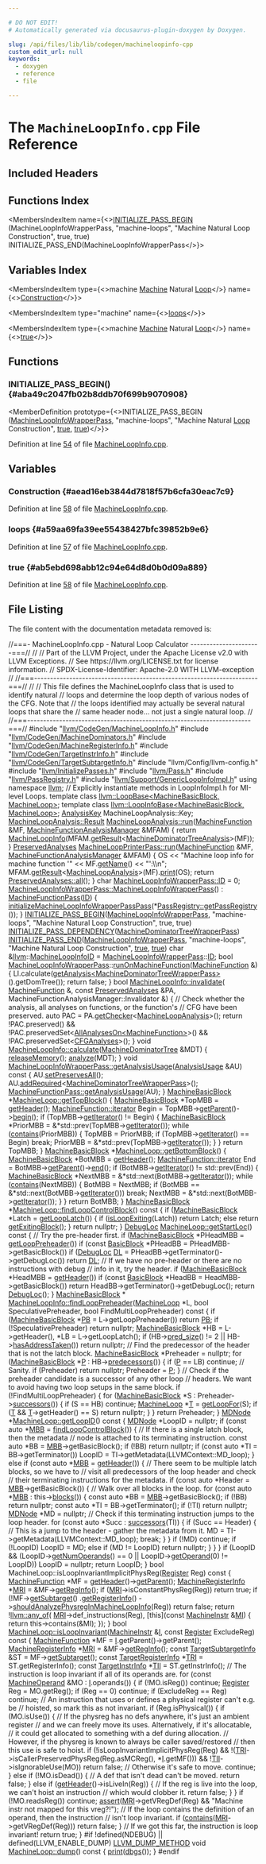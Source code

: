 ```yaml
---

# DO NOT EDIT!
# Automatically generated via docusaurus-plugin-doxygen by Doxygen.

slug: /api/files/lib/lib/codegen/machineloopinfo-cpp
custom_edit_url: null
keywords:
  - doxygen
  - reference
  - file

---
```





# The `MachineLoopInfo.cpp` File Reference

<DoxygenPage pluginConfig={pluginConfig}>



## Included Headers

<IncludesList>
<IncludesListItem
  filePath="llvm/CodeGen/MachineLoopInfo.h"
  permalink="/docs/api/files/include/include/llvm/include/llvm/codegen/machineloopinfo-h"
  isLocal="true" />
<IncludesListItem
  filePath="llvm/CodeGen/MachineDominators.h"
  permalink="/docs/api/files/include/include/llvm/include/llvm/codegen/machinedominators-h"
  isLocal="true" />
<IncludesListItem
  filePath="llvm/CodeGen/MachineRegisterInfo.h"
  permalink="/docs/api/files/include/include/llvm/include/llvm/codegen/machineregisterinfo-h"
  isLocal="true" />
<IncludesListItem
  filePath="llvm/CodeGen/TargetInstrInfo.h"
  permalink="/docs/api/files/include/include/llvm/include/llvm/codegen/targetinstrinfo-h"
  isLocal="true" />
<IncludesListItem
  filePath="llvm/CodeGen/TargetSubtargetInfo.h"
  permalink="/docs/api/files/include/include/llvm/include/llvm/codegen/targetsubtargetinfo-h"
  isLocal="true" />
<IncludesListItem
  filePath="llvm/Config/llvm-config.h"
  permalink=""
  isLocal="true" />
<IncludesListItem
  filePath="llvm/InitializePasses.h"
  permalink="/docs/api/files/include/include/llvm/initializepasses-h"
  isLocal="true" />
<IncludesListItem
  filePath="llvm/Pass.h"
  permalink="/docs/api/files/include/include/llvm/pass-h"
  isLocal="true" />
<IncludesListItem
  filePath="llvm/PassRegistry.h"
  permalink="/docs/api/files/include/include/llvm/passregistry-h"
  isLocal="true" />
<IncludesListItem
  filePath="llvm/Support/GenericLoopInfoImpl.h"
  permalink="/docs/api/files/include/include/llvm/include/llvm/support/genericloopinfoimpl-h"
  isLocal="true" />
</IncludesList>

## Functions Index

<MembersIndex>

<MembersIndexItem
  name={<><a href="#aba49c2047fb02b8ddb70f699b9070908">INITIALIZE&#95;PASS&#95;BEGIN</a> (MachineLoopInfoWrapperPass, &quot;machine-loops&quot;, &quot;Machine Natural Loop Construction&quot;, true, true) INITIALIZE&#95;PASS&#95;END(MachineLoopInfoWrapperPass</>}>
</MembersIndexItem>

</MembersIndex>

## Variables Index

<MembersIndex>

<MembersIndexItem
  type={<>machine <a href="/docs/api/files/lib/lib/passes/passbuilderbindings-cpp/#a2e16e55de32fe349f3e8242166918205">Machine</a> Natural <a href="/docs/api/classes/llvm/loop">Loop</a></>}
  name={<><a href="#aead16eb3844d7818f57b6cfa30eac7c9">Construction</a></>}>
</MembersIndexItem>

<MembersIndexItem
  type="machine"
  name={<><a href="#a59aa69fa39ee55438427bfc39852b9e6">loops</a></>}>
</MembersIndexItem>

<MembersIndexItem
  type={<>machine <a href="/docs/api/files/lib/lib/passes/passbuilderbindings-cpp/#a2e16e55de32fe349f3e8242166918205">Machine</a> Natural <a href="/docs/api/classes/llvm/loop">Loop</a></>}
  name={<><a href="#ab5ebd698abb12c94e64d8d0b0d09a889">true</a></>}>
</MembersIndexItem>

</MembersIndex>


<SectionDefinition>

## Functions

### INITIALIZE&#95;PASS&#95;BEGIN() {#aba49c2047fb02b8ddb70f699b9070908}

<MemberDefinition
  prototype={<>INITIALIZE&#95;PASS&#95;BEGIN (<a href="/docs/api/classes/llvm/machineloopinfowrapperpass">MachineLoopInfoWrapperPass</a>, &quot;machine-loops&quot;, &quot;Machine Natural <a href="/docs/api/classes/llvm/loop">Loop</a> Construction&quot;, <a href="/docs/api/files/lib/lib/analysis/basicaliasanalysis-cpp/#af6d5cafbdfc5313e65d990120021a3ec">true</a>, <a href="/docs/api/files/lib/lib/analysis/basicaliasanalysis-cpp/#af6d5cafbdfc5313e65d990120021a3ec">true</a>)</>}>

Definition at line <a href="#l00054">54</a> of file <a href="/docs/api/files/lib/lib/codegen/machineloopinfo-cpp">MachineLoopInfo.cpp</a>.
</MemberDefinition>

</SectionDefinition>

<SectionDefinition>

## Variables

### Construction {#aead16eb3844d7818f57b6cfa30eac7c9}

<MemberDefinition
  prototype="machine Machine Natural Loop Construction">

Definition at line <a href="#l00058">58</a> of file <a href="/docs/api/files/lib/lib/codegen/machineloopinfo-cpp">MachineLoopInfo.cpp</a>.
</MemberDefinition>

### loops {#a59aa69fa39ee55438427bfc39852b9e6}

<MemberDefinition
  prototype="machine loops">

Definition at line <a href="#l00057">57</a> of file <a href="/docs/api/files/lib/lib/codegen/machineloopinfo-cpp">MachineLoopInfo.cpp</a>.
</MemberDefinition>

### true {#ab5ebd698abb12c94e64d8d0b0d09a889}

<MemberDefinition
  prototype="machine Machine Natural Loop true">

Definition at line <a href="#l00058">58</a> of file <a href="/docs/api/files/lib/lib/codegen/machineloopinfo-cpp">MachineLoopInfo.cpp</a>.
</MemberDefinition>

</SectionDefinition>

## File Listing

The file content with the documentation metadata removed is:

<ProgramListing>

<Link id="l00001" /><CodeLine lineNumber="1"><Highlight kind="comment">//===- MachineLoopInfo.cpp - Natural Loop Calculator ----------------------===//</Highlight><Highlight kind="normal"></Highlight></CodeLine>
<Link id="l00002" /><CodeLine lineNumber="2"><Highlight kind="normal"></Highlight><Highlight kind="comment">//</Highlight><Highlight kind="normal"></Highlight></CodeLine>
<Link id="l00003" /><CodeLine lineNumber="3"><Highlight kind="normal"></Highlight><Highlight kind="comment">// Part of the LLVM Project, under the Apache License v2.0 with LLVM Exceptions.</Highlight><Highlight kind="normal"></Highlight></CodeLine>
<Link id="l00004" /><CodeLine lineNumber="4"><Highlight kind="normal"></Highlight><Highlight kind="comment">// See https://llvm.org/LICENSE.txt for license information.</Highlight><Highlight kind="normal"></Highlight></CodeLine>
<Link id="l00005" /><CodeLine lineNumber="5"><Highlight kind="normal"></Highlight><Highlight kind="comment">// SPDX-License-Identifier: Apache-2.0 WITH LLVM-exception</Highlight><Highlight kind="normal"></Highlight></CodeLine>
<Link id="l00006" /><CodeLine lineNumber="6"><Highlight kind="normal"></Highlight><Highlight kind="comment">//</Highlight><Highlight kind="normal"></Highlight></CodeLine>
<Link id="l00007" /><CodeLine lineNumber="7"><Highlight kind="normal"></Highlight><Highlight kind="comment">//===----------------------------------------------------------------------===//</Highlight><Highlight kind="normal"></Highlight></CodeLine>
<Link id="l00008" /><CodeLine lineNumber="8"><Highlight kind="normal"></Highlight><Highlight kind="comment">//</Highlight><Highlight kind="normal"></Highlight></CodeLine>
<Link id="l00009" /><CodeLine lineNumber="9"><Highlight kind="normal"></Highlight><Highlight kind="comment">// This file defines the MachineLoopInfo class that is used to identify natural</Highlight><Highlight kind="normal"></Highlight></CodeLine>
<Link id="l00010" /><CodeLine lineNumber="10"><Highlight kind="normal"></Highlight><Highlight kind="comment">// loops and determine the loop depth of various nodes of the CFG.  Note that</Highlight><Highlight kind="normal"></Highlight></CodeLine>
<Link id="l00011" /><CodeLine lineNumber="11"><Highlight kind="normal"></Highlight><Highlight kind="comment">// the loops identified may actually be several natural loops that share the</Highlight><Highlight kind="normal"></Highlight></CodeLine>
<Link id="l00012" /><CodeLine lineNumber="12"><Highlight kind="normal"></Highlight><Highlight kind="comment">// same header node... not just a single natural loop.</Highlight><Highlight kind="normal"></Highlight></CodeLine>
<Link id="l00013" /><CodeLine lineNumber="13"><Highlight kind="normal"></Highlight><Highlight kind="comment">//</Highlight><Highlight kind="normal"></Highlight></CodeLine>
<Link id="l00014" /><CodeLine lineNumber="14"><Highlight kind="normal"></Highlight><Highlight kind="comment">//===----------------------------------------------------------------------===//</Highlight><Highlight kind="normal"></Highlight></CodeLine>
<Link id="l00015" /><CodeLine lineNumber="15"><Highlight kind="normal"></Highlight></CodeLine>
<Link id="l00016" /><CodeLine lineNumber="16"><Highlight kind="normal"></Highlight><Highlight kind="preprocessor">#include &quot;<a href="/docs/api/files/include/include/llvm/include/llvm/codegen/machineloopinfo-h">llvm/CodeGen/MachineLoopInfo.h</a>&quot;</Highlight><Highlight kind="normal"></Highlight></CodeLine>
<Link id="l00017" /><CodeLine lineNumber="17"><Highlight kind="normal"></Highlight><Highlight kind="preprocessor">#include &quot;<a href="/docs/api/files/include/include/llvm/include/llvm/codegen/machinedominators-h">llvm/CodeGen/MachineDominators.h</a>&quot;</Highlight><Highlight kind="normal"></Highlight></CodeLine>
<Link id="l00018" /><CodeLine lineNumber="18"><Highlight kind="normal"></Highlight><Highlight kind="preprocessor">#include &quot;<a href="/docs/api/files/include/include/llvm/include/llvm/codegen/machineregisterinfo-h">llvm/CodeGen/MachineRegisterInfo.h</a>&quot;</Highlight><Highlight kind="normal"></Highlight></CodeLine>
<Link id="l00019" /><CodeLine lineNumber="19"><Highlight kind="normal"></Highlight><Highlight kind="preprocessor">#include &quot;<a href="/docs/api/files/include/include/llvm/include/llvm/codegen/targetinstrinfo-h">llvm/CodeGen/TargetInstrInfo.h</a>&quot;</Highlight><Highlight kind="normal"></Highlight></CodeLine>
<Link id="l00020" /><CodeLine lineNumber="20"><Highlight kind="normal"></Highlight><Highlight kind="preprocessor">#include &quot;<a href="/docs/api/files/include/include/llvm/include/llvm/codegen/targetsubtargetinfo-h">llvm/CodeGen/TargetSubtargetInfo.h</a>&quot;</Highlight><Highlight kind="normal"></Highlight></CodeLine>
<Link id="l00021" /><CodeLine lineNumber="21"><Highlight kind="normal"></Highlight><Highlight kind="preprocessor">#include &quot;llvm/Config/llvm-config.h&quot;</Highlight><Highlight kind="normal"></Highlight></CodeLine>
<Link id="l00022" /><CodeLine lineNumber="22"><Highlight kind="normal"></Highlight><Highlight kind="preprocessor">#include &quot;<a href="/docs/api/files/include/include/llvm/initializepasses-h">llvm/InitializePasses.h</a>&quot;</Highlight><Highlight kind="normal"></Highlight></CodeLine>
<Link id="l00023" /><CodeLine lineNumber="23"><Highlight kind="normal"></Highlight><Highlight kind="preprocessor">#include &quot;<a href="/docs/api/files/include/include/llvm/pass-h">llvm/Pass.h</a>&quot;</Highlight><Highlight kind="normal"></Highlight></CodeLine>
<Link id="l00024" /><CodeLine lineNumber="24"><Highlight kind="normal"></Highlight><Highlight kind="preprocessor">#include &quot;<a href="/docs/api/files/include/include/llvm/passregistry-h">llvm/PassRegistry.h</a>&quot;</Highlight><Highlight kind="normal"></Highlight></CodeLine>
<Link id="l00025" /><CodeLine lineNumber="25"><Highlight kind="normal"></Highlight><Highlight kind="preprocessor">#include &quot;<a href="/docs/api/files/include/include/llvm/include/llvm/support/genericloopinfoimpl-h">llvm/Support/GenericLoopInfoImpl.h</a>&quot;</Highlight><Highlight kind="normal"></Highlight></CodeLine>
<Link id="l00026" /><CodeLine lineNumber="26"><Highlight kind="normal"></Highlight></CodeLine>
<Link id="l00027" /><CodeLine lineNumber="27"><Highlight kind="normal"></Highlight><Highlight kind="keyword">using namespace </Highlight><Highlight kind="normal"><a href="/docs/api/namespaces/llvm">llvm</a>;</Highlight></CodeLine>
<Link id="l00028" /><CodeLine lineNumber="28"><Highlight kind="normal"></Highlight></CodeLine>
<Link id="l00029" /><CodeLine lineNumber="29"><Highlight kind="normal"></Highlight><Highlight kind="comment">// Explicitly instantiate methods in LoopInfoImpl.h for MI-level Loops.</Highlight><Highlight kind="normal"></Highlight></CodeLine>
<Link id="l00030" /><CodeLine lineNumber="30"><Highlight kind="normal"></Highlight><Highlight kind="keyword">template</Highlight><Highlight kind="normal"> </Highlight><Highlight kind="keyword">class </Highlight><Highlight kind="normal"><a href="/docs/api/classes/llvm/loopbase">llvm::LoopBase&lt;MachineBasicBlock, MachineLoop&gt;</a>;</Highlight></CodeLine>
<Link id="l00031" /><CodeLine lineNumber="31"><Highlight kind="normal"></Highlight><Highlight kind="keyword">template</Highlight><Highlight kind="normal"> </Highlight><Highlight kind="keyword">class </Highlight><Highlight kind="normal"><a href="/docs/api/classes/llvm/loopinfobase">llvm::LoopInfoBase&lt;MachineBasicBlock, MachineLoop&gt;</a>;</Highlight></CodeLine>
<Link id="l00032" /><CodeLine lineNumber="32"><Highlight kind="normal"></Highlight></CodeLine>
<Link id="l00033" /><CodeLine lineNumber="33"><Highlight kind="normal"><a href="/docs/api/structs/llvm/analysiskey">AnalysisKey</a> MachineLoopAnalysis::Key;</Highlight></CodeLine>
<Link id="l00034" /><CodeLine lineNumber="34"><Highlight kind="normal"></Highlight></CodeLine>
<Link id="l00035" /><CodeLine lineNumber="35"><Highlight kind="normal"><a href="/docs/api/classes/llvm/machineloopanalysis/#a4fbc2eb98521d77e79bdae30351d5a88">MachineLoopAnalysis::Result</a></Highlight></CodeLine>
<Link id="l00036" /><CodeLine lineNumber="36" lineLink="/docs/api/classes/llvm/machineloopanalysis/#a81d45818327732898308fbe130126f3e"><Highlight kind="normal"><a href="/docs/api/classes/llvm/machineloopanalysis/#a81d45818327732898308fbe130126f3e">MachineLoopAnalysis::run</a>(<a href="/docs/api/classes/llvm/machinefunction">MachineFunction</a> &amp;MF,</Highlight></CodeLine>
<Link id="l00037" /><CodeLine lineNumber="37"><Highlight kind="normal">                         <a href="/docs/api/namespaces/llvm/#a064825a8817522ca733ac413a7122d36">MachineFunctionAnalysisManager</a> &amp;MFAM) &#123;</Highlight></CodeLine>
<Link id="l00038" /><CodeLine lineNumber="38"><Highlight kind="normal">  </Highlight><Highlight kind="keywordflow">return</Highlight><Highlight kind="normal"> <a href="/docs/api/classes/llvm/machineloopinfo">MachineLoopInfo</a>(MFAM.<a href="/docs/api/classes/llvm/analysismanager/#aaab1fad63e4f3b8679469720a873fedd">getResult</a>&lt;<a href="/docs/api/classes/llvm/machinedominatortreeanalysis">MachineDominatorTreeAnalysis</a>&gt;(MF));</Highlight></CodeLine>
<Link id="l00039" /><CodeLine lineNumber="39"><Highlight kind="normal">&#125;</Highlight></CodeLine>
<Link id="l00040" /><CodeLine lineNumber="40"><Highlight kind="normal"></Highlight></CodeLine>
<Link id="l00041" /><CodeLine lineNumber="41"><Highlight kind="normal"><a href="/docs/api/classes/llvm/preservedanalyses">PreservedAnalyses</a></Highlight></CodeLine>
<Link id="l00042" /><CodeLine lineNumber="42" lineLink="/docs/api/classes/llvm/machineloopprinterpass/#ab87752c40887e452b51a8300347641de"><Highlight kind="normal"><a href="/docs/api/classes/llvm/machineloopprinterpass/#ab87752c40887e452b51a8300347641de">MachineLoopPrinterPass::run</a>(<a href="/docs/api/classes/llvm/machinefunction">MachineFunction</a> &amp;MF,</Highlight></CodeLine>
<Link id="l00043" /><CodeLine lineNumber="43"><Highlight kind="normal">                            <a href="/docs/api/namespaces/llvm/#a064825a8817522ca733ac413a7122d36">MachineFunctionAnalysisManager</a> &amp;MFAM) &#123;</Highlight></CodeLine>
<Link id="l00044" /><CodeLine lineNumber="44"><Highlight kind="normal">  OS &lt;&lt; </Highlight><Highlight kind="stringliteral">&quot;Machine loop info for machine function &#39;&quot;</Highlight><Highlight kind="normal"> &lt;&lt; MF.<a href="/docs/api/classes/llvm/machinefunction/#a3d142c9e7c066059e15232c56dec9e2e">getName</a>() &lt;&lt; </Highlight><Highlight kind="stringliteral">&quot;&#39;:\\n&quot;</Highlight><Highlight kind="normal">;</Highlight></CodeLine>
<Link id="l00045" /><CodeLine lineNumber="45"><Highlight kind="normal">  MFAM.<a href="/docs/api/classes/llvm/analysismanager/#aaab1fad63e4f3b8679469720a873fedd">getResult</a>&lt;<a href="/docs/api/classes/llvm/machineloopanalysis">MachineLoopAnalysis</a>&gt;(MF).<a href="/docs/api/namespaces/llvm/#a50bf746ca1858c0e272e3a802fc27942">print</a>(OS);</Highlight></CodeLine>
<Link id="l00046" /><CodeLine lineNumber="46"><Highlight kind="normal">  </Highlight><Highlight kind="keywordflow">return</Highlight><Highlight kind="normal"> <a href="/docs/api/classes/llvm/preservedanalyses/#a1258a1ff55557c27684010ebd7283712">PreservedAnalyses::all</a>();</Highlight></CodeLine>
<Link id="l00047" /><CodeLine lineNumber="47"><Highlight kind="normal">&#125;</Highlight></CodeLine>
<Link id="l00048" /><CodeLine lineNumber="48"><Highlight kind="normal"></Highlight></CodeLine>
<Link id="l00049" /><CodeLine lineNumber="49"><Highlight kind="normal"></Highlight><Highlight kind="keywordtype">char</Highlight><Highlight kind="normal"> <a href="/docs/api/classes/llvm/machineloopinfowrapperpass/#a3753b8f180536a9793012d1627e4580f">MachineLoopInfoWrapperPass::ID</a> = 0;</Highlight></CodeLine>
<Link id="l00050" /><CodeLine lineNumber="50" lineLink="/docs/api/classes/llvm/machineloopinfowrapperpass/#ab03bdd06982c78c9d060dcf3611bcabe"><Highlight kind="normal"><a href="/docs/api/classes/llvm/machineloopinfowrapperpass/#ab03bdd06982c78c9d060dcf3611bcabe">MachineLoopInfoWrapperPass::MachineLoopInfoWrapperPass</a>()</Highlight></CodeLine>
<Link id="l00051" /><CodeLine lineNumber="51"><Highlight kind="normal">    : <a href="/docs/api/classes/llvm/machinefunctionpass/#a29c81d2386f4a727c6d33413807530c8">MachineFunctionPass</a>(<a href="/docs/api/classes/llvm/machineloopinfowrapperpass/#a3753b8f180536a9793012d1627e4580f">ID</a>) &#123;</Highlight></CodeLine>
<Link id="l00052" /><CodeLine lineNumber="52"><Highlight kind="normal">  <a href="/docs/api/namespaces/llvm/#a4aa45cef77707a48b39ae820a2e2c04a">initializeMachineLoopInfoWrapperPassPass</a>(&#42;<a href="/docs/api/classes/llvm/passregistry/#a05a729900b76c89e808c6c3094921b2f">PassRegistry::getPassRegistry</a>());</Highlight></CodeLine>
<Link id="l00053" /><CodeLine lineNumber="53"><Highlight kind="normal">&#125;</Highlight></CodeLine>
<Link id="l00054" /><CodeLine lineNumber="54" lineLink="#aba49c2047fb02b8ddb70f699b9070908"><Highlight kind="normal"><a href="/docs/api/files/include/include/llvm/passsupport-h/#aaa970fc931c1c63037a8182e028d04b1">INITIALIZE&#95;PASS&#95;BEGIN</a>(<a href="/docs/api/classes/llvm/machineloopinfowrapperpass">MachineLoopInfoWrapperPass</a>, </Highlight><Highlight kind="stringliteral">&quot;machine-loops&quot;</Highlight><Highlight kind="normal">,</Highlight></CodeLine>
<Link id="l00055" /><CodeLine lineNumber="55"><Highlight kind="normal">                      </Highlight><Highlight kind="stringliteral">&quot;Machine Natural Loop Construction&quot;</Highlight><Highlight kind="normal">, </Highlight><Highlight kind="keyword">true</Highlight><Highlight kind="normal">, </Highlight><Highlight kind="keyword">true</Highlight><Highlight kind="normal">)</Highlight></CodeLine>
<Link id="l00056" /><CodeLine lineNumber="56"><Highlight kind="normal"><a href="/docs/api/files/include/include/llvm/passsupport-h/#a14724f1ccf528e73bb29bc9230737967">INITIALIZE&#95;PASS&#95;DEPENDENCY</a>(<a href="/docs/api/classes/llvm/machinedominatortreewrapperpass">MachineDominatorTreeWrapperPass</a>)</Highlight></CodeLine>
<Link id="l00057" /><CodeLine lineNumber="57" lineLink="#a59aa69fa39ee55438427bfc39852b9e6"><Highlight kind="normal"><a href="/docs/api/files/include/include/llvm/passsupport-h/#a74ce8276b89067e806f67c45a6d92575">INITIALIZE&#95;PASS&#95;END</a>(<a href="/docs/api/classes/llvm/machineloopinfowrapperpass">MachineLoopInfoWrapperPass</a>, </Highlight><Highlight kind="stringliteral">&quot;machine-loops&quot;</Highlight><Highlight kind="normal">,</Highlight></CodeLine>
<Link id="l00058" /><CodeLine lineNumber="58" lineLink="#aead16eb3844d7818f57b6cfa30eac7c9"><Highlight kind="normal">                    </Highlight><Highlight kind="stringliteral">&quot;Machine Natural Loop Construction&quot;</Highlight><Highlight kind="normal">, <a href="/docs/api/files/lib/lib/analysis/basicaliasanalysis-cpp/#af6d5cafbdfc5313e65d990120021a3ec">true</a>, <a href="/docs/api/files/lib/lib/analysis/basicaliasanalysis-cpp/#af6d5cafbdfc5313e65d990120021a3ec">true</a>)</Highlight></CodeLine>
<Link id="l00059" /><CodeLine lineNumber="59"><Highlight kind="normal"></Highlight></CodeLine>
<Link id="l00060" /><CodeLine lineNumber="60" lineLink="/docs/api/namespaces/llvm/#a60b90e9a630631cf67aaef4679ffbf62"><Highlight kind="normal"></Highlight><Highlight kind="keywordtype">char</Highlight><Highlight kind="normal"> &amp;<a href="/docs/api/namespaces/llvm">llvm</a>::<a href="/docs/api/namespaces/llvm/#a60b90e9a630631cf67aaef4679ffbf62">MachineLoopInfoID</a> = <a href="/docs/api/classes/llvm/machineloopinfowrapperpass">MachineLoopInfoWrapperPass</a>::<a href="/docs/api/namespaces/llvm/callingconv/#abdf8cf606905c10634e831390981b0ed">ID</a>;</Highlight></CodeLine>
<Link id="l00061" /><CodeLine lineNumber="61"><Highlight kind="normal"></Highlight></CodeLine>
<Link id="l00062" /><CodeLine lineNumber="62" lineLink="/docs/api/classes/llvm/machineloopinfowrapperpass/#a5f667eeaa88a04357ccac3476ab576a4"><Highlight kind="normal"></Highlight><Highlight kind="keywordtype">bool</Highlight><Highlight kind="normal"> <a href="/docs/api/classes/llvm/machineloopinfowrapperpass/#ab03bdd06982c78c9d060dcf3611bcabe">MachineLoopInfoWrapperPass</a>::<a href="/docs/api/classes/llvm/machineloopinfowrapperpass/#a5f667eeaa88a04357ccac3476ab576a4">runOnMachineFunction</a>(<a href="/docs/api/classes/llvm/machinefunction">MachineFunction</a> &amp;) &#123;</Highlight></CodeLine>
<Link id="l00063" /><CodeLine lineNumber="63"><Highlight kind="normal">  LI.calculate(<a href="/docs/api/classes/llvm/pass/#a4863e5e463fb79955269fbf7fbf52b80">getAnalysis&lt;MachineDominatorTreeWrapperPass&gt;</a>().getDomTree());</Highlight></CodeLine>
<Link id="l00064" /><CodeLine lineNumber="64"><Highlight kind="normal">  </Highlight><Highlight kind="keywordflow">return</Highlight><Highlight kind="normal"> </Highlight><Highlight kind="keyword">false</Highlight><Highlight kind="normal">;</Highlight></CodeLine>
<Link id="l00065" /><CodeLine lineNumber="65"><Highlight kind="normal">&#125;</Highlight></CodeLine>
<Link id="l00066" /><CodeLine lineNumber="66"><Highlight kind="normal"></Highlight></CodeLine>
<Link id="l00067" /><CodeLine lineNumber="67" lineLink="/docs/api/classes/llvm/machineloopinfo/#a418c848d6a9b1e0752090032b7ac8278"><Highlight kind="normal"></Highlight><Highlight kind="keywordtype">bool</Highlight><Highlight kind="normal"> <a href="/docs/api/classes/llvm/machineloopinfo/#a418c848d6a9b1e0752090032b7ac8278">MachineLoopInfo::invalidate</a>(</Highlight></CodeLine>
<Link id="l00068" /><CodeLine lineNumber="68"><Highlight kind="normal">    <a href="/docs/api/classes/llvm/machinefunction">MachineFunction</a> &amp;, </Highlight><Highlight kind="keyword">const</Highlight><Highlight kind="normal"> <a href="/docs/api/classes/llvm/preservedanalyses">PreservedAnalyses</a> &amp;PA,</Highlight></CodeLine>
<Link id="l00069" /><CodeLine lineNumber="69"><Highlight kind="normal">    MachineFunctionAnalysisManager::Invalidator &amp;) &#123;</Highlight></CodeLine>
<Link id="l00070" /><CodeLine lineNumber="70"><Highlight kind="normal">  </Highlight><Highlight kind="comment">// Check whether the analysis, all analyses on functions, or the function&#39;s</Highlight><Highlight kind="normal"></Highlight></CodeLine>
<Link id="l00071" /><CodeLine lineNumber="71"><Highlight kind="normal">  </Highlight><Highlight kind="comment">// CFG have been preserved.</Highlight><Highlight kind="normal"></Highlight></CodeLine>
<Link id="l00072" /><CodeLine lineNumber="72"><Highlight kind="normal">  </Highlight><Highlight kind="keyword">auto</Highlight><Highlight kind="normal"> PAC = PA.<a href="/docs/api/classes/llvm/preservedanalyses/#aa7a1b769f9c57010cc41d9c3bb9d39c6">getChecker</a>&lt;<a href="/docs/api/classes/llvm/machineloopanalysis">MachineLoopAnalysis</a>&gt;();</Highlight></CodeLine>
<Link id="l00073" /><CodeLine lineNumber="73"><Highlight kind="normal">  </Highlight><Highlight kind="keywordflow">return</Highlight><Highlight kind="normal"> !PAC.preserved() &amp;&amp;</Highlight></CodeLine>
<Link id="l00074" /><CodeLine lineNumber="74"><Highlight kind="normal">         !PAC.preservedSet&lt;<a href="/docs/api/classes/llvm/allanalyseson">AllAnalysesOn&lt;MachineFunction&gt;</a>&gt;() &amp;&amp;</Highlight></CodeLine>
<Link id="l00075" /><CodeLine lineNumber="75"><Highlight kind="normal">         !PAC.preservedSet&lt;<a href="/docs/api/classes/llvm/cfganalyses">CFGAnalyses</a>&gt;();</Highlight></CodeLine>
<Link id="l00076" /><CodeLine lineNumber="76"><Highlight kind="normal">&#125;</Highlight></CodeLine>
<Link id="l00077" /><CodeLine lineNumber="77"><Highlight kind="normal"></Highlight></CodeLine>
<Link id="l00078" /><CodeLine lineNumber="78" lineLink="/docs/api/classes/llvm/machineloopinfo/#a2798d990e853b99132f274e92e43c125"><Highlight kind="normal"></Highlight><Highlight kind="keywordtype">void</Highlight><Highlight kind="normal"> <a href="/docs/api/classes/llvm/machineloopinfo/#a2798d990e853b99132f274e92e43c125">MachineLoopInfo::calculate</a>(<a href="/docs/api/classes/llvm/machinedominatortree">MachineDominatorTree</a> &amp;MDT) &#123;</Highlight></CodeLine>
<Link id="l00079" /><CodeLine lineNumber="79"><Highlight kind="normal">  <a href="/docs/api/classes/llvm/loopinfobase/#aea153ce91e791ba0ca4cc59d72c5145c">releaseMemory</a>();</Highlight></CodeLine>
<Link id="l00080" /><CodeLine lineNumber="80"><Highlight kind="normal">  <a href="/docs/api/classes/llvm/loopinfobase/#a280d02be3ec3eb6527c1ea944d902775">analyze</a>(MDT);</Highlight></CodeLine>
<Link id="l00081" /><CodeLine lineNumber="81"><Highlight kind="normal">&#125;</Highlight></CodeLine>
<Link id="l00082" /><CodeLine lineNumber="82"><Highlight kind="normal"></Highlight></CodeLine>
<Link id="l00083" /><CodeLine lineNumber="83" lineLink="/docs/api/classes/llvm/machineloopinfowrapperpass/#afaa4271266208faad34d94dbd46a0960"><Highlight kind="normal"></Highlight><Highlight kind="keywordtype">void</Highlight><Highlight kind="normal"> <a href="/docs/api/classes/llvm/machineloopinfowrapperpass/#afaa4271266208faad34d94dbd46a0960">MachineLoopInfoWrapperPass::getAnalysisUsage</a>(<a href="/docs/api/classes/llvm/analysisusage">AnalysisUsage</a> &amp;AU)</Highlight><Highlight kind="keyword"> const </Highlight><Highlight kind="normal">&#123;</Highlight></CodeLine>
<Link id="l00084" /><CodeLine lineNumber="84"><Highlight kind="normal">  AU.<a href="/docs/api/classes/llvm/analysisusage/#af22b06a6a4f9df80454071685a0d6a02">setPreservesAll</a>();</Highlight></CodeLine>
<Link id="l00085" /><CodeLine lineNumber="85"><Highlight kind="normal">  AU.<a href="/docs/api/classes/llvm/analysisusage/#ae0adcccca08fb686c9ce00f9397b660c">addRequired</a>&lt;<a href="/docs/api/classes/llvm/machinedominatortreewrapperpass">MachineDominatorTreeWrapperPass</a>&gt;();</Highlight></CodeLine>
<Link id="l00086" /><CodeLine lineNumber="86"><Highlight kind="normal">  <a href="/docs/api/classes/llvm/machinefunctionpass/#a864fd57b4304ef933b3281d0ef85a88e">MachineFunctionPass::getAnalysisUsage</a>(AU);</Highlight></CodeLine>
<Link id="l00087" /><CodeLine lineNumber="87"><Highlight kind="normal">&#125;</Highlight></CodeLine>
<Link id="l00088" /><CodeLine lineNumber="88"><Highlight kind="normal"></Highlight></CodeLine>
<Link id="l00089" /><CodeLine lineNumber="89" lineLink="/docs/api/classes/llvm/machineloop/#adfb3765b2827835823c1c55d12b33957"><Highlight kind="normal"><a href="/docs/api/classes/llvm/machinebasicblock">MachineBasicBlock</a> &#42;<a href="/docs/api/classes/llvm/machineloop/#adfb3765b2827835823c1c55d12b33957">MachineLoop::getTopBlock</a>() &#123;</Highlight></CodeLine>
<Link id="l00090" /><CodeLine lineNumber="90"><Highlight kind="normal">  <a href="/docs/api/classes/llvm/machinebasicblock">MachineBasicBlock</a> &#42;TopMBB = <a href="/docs/api/classes/llvm/loopbase/#a4a75755081e9a3803d2f4ccf6f0cb1f8">getHeader</a>();</Highlight></CodeLine>
<Link id="l00091" /><CodeLine lineNumber="91"><Highlight kind="normal">  <a href="/docs/api/classes/llvm/machinefunction/#aaba82c71ffdca966cad10eae0992fff9">MachineFunction::iterator</a> Begin = TopMBB-&gt;<a href="/docs/api/classes/llvm/machinebasicblock/#acf6442108e21e7e5379feb8962de65b7">getParent</a>()-&gt;<a href="/docs/api/classes/llvm/machinefunction/#ab0789854909cf47f640a85fa2bac29c7">begin</a>();</Highlight></CodeLine>
<Link id="l00092" /><CodeLine lineNumber="92"><Highlight kind="normal">  </Highlight><Highlight kind="keywordflow">if</Highlight><Highlight kind="normal"> (TopMBB-&gt;<a href="/docs/api/classes/llvm/ilist-node-impl/#af719fc783be6589465137d997701a432">getIterator</a>() != Begin) &#123;</Highlight></CodeLine>
<Link id="l00093" /><CodeLine lineNumber="93"><Highlight kind="normal">    <a href="/docs/api/classes/llvm/machinebasicblock">MachineBasicBlock</a> &#42;PriorMBB = &amp;&#42;std::prev(TopMBB-&gt;<a href="/docs/api/classes/llvm/ilist-node-impl/#af719fc783be6589465137d997701a432">getIterator</a>());</Highlight></CodeLine>
<Link id="l00094" /><CodeLine lineNumber="94"><Highlight kind="normal">    </Highlight><Highlight kind="keywordflow">while</Highlight><Highlight kind="normal"> (<a href="/docs/api/classes/llvm/loopbase/#a04337b572d34ea413c35dbac5d75530b">contains</a>(PriorMBB)) &#123;</Highlight></CodeLine>
<Link id="l00095" /><CodeLine lineNumber="95"><Highlight kind="normal">      TopMBB = PriorMBB;</Highlight></CodeLine>
<Link id="l00096" /><CodeLine lineNumber="96"><Highlight kind="normal">      </Highlight><Highlight kind="keywordflow">if</Highlight><Highlight kind="normal"> (TopMBB-&gt;<a href="/docs/api/classes/llvm/ilist-node-impl/#af719fc783be6589465137d997701a432">getIterator</a>() == Begin)</Highlight></CodeLine>
<Link id="l00097" /><CodeLine lineNumber="97"><Highlight kind="normal">        </Highlight><Highlight kind="keywordflow">break</Highlight><Highlight kind="normal">;</Highlight></CodeLine>
<Link id="l00098" /><CodeLine lineNumber="98"><Highlight kind="normal">      PriorMBB = &amp;&#42;std::prev(TopMBB-&gt;<a href="/docs/api/classes/llvm/ilist-node-impl/#af719fc783be6589465137d997701a432">getIterator</a>());</Highlight></CodeLine>
<Link id="l00099" /><CodeLine lineNumber="99"><Highlight kind="normal">    &#125;</Highlight></CodeLine>
<Link id="l00100" /><CodeLine lineNumber="100"><Highlight kind="normal">  &#125;</Highlight></CodeLine>
<Link id="l00101" /><CodeLine lineNumber="101"><Highlight kind="normal">  </Highlight><Highlight kind="keywordflow">return</Highlight><Highlight kind="normal"> TopMBB;</Highlight></CodeLine>
<Link id="l00102" /><CodeLine lineNumber="102"><Highlight kind="normal">&#125;</Highlight></CodeLine>
<Link id="l00103" /><CodeLine lineNumber="103"><Highlight kind="normal"></Highlight></CodeLine>
<Link id="l00104" /><CodeLine lineNumber="104" lineLink="/docs/api/classes/llvm/machineloop/#aa5d6d2568abd0f3161ac255b4c6e1f4c"><Highlight kind="normal"><a href="/docs/api/classes/llvm/machinebasicblock">MachineBasicBlock</a> &#42;<a href="/docs/api/classes/llvm/machineloop/#aa5d6d2568abd0f3161ac255b4c6e1f4c">MachineLoop::getBottomBlock</a>() &#123;</Highlight></CodeLine>
<Link id="l00105" /><CodeLine lineNumber="105"><Highlight kind="normal">  <a href="/docs/api/classes/llvm/machinebasicblock">MachineBasicBlock</a> &#42;BotMBB = <a href="/docs/api/classes/llvm/loopbase/#a4a75755081e9a3803d2f4ccf6f0cb1f8">getHeader</a>();</Highlight></CodeLine>
<Link id="l00106" /><CodeLine lineNumber="106"><Highlight kind="normal">  <a href="/docs/api/classes/llvm/machinefunction/#aaba82c71ffdca966cad10eae0992fff9">MachineFunction::iterator</a> End = BotMBB-&gt;<a href="/docs/api/classes/llvm/machinebasicblock/#acf6442108e21e7e5379feb8962de65b7">getParent</a>()-&gt;<a href="/docs/api/classes/llvm/machinefunction/#a9d017af749f76484cb9aec9ff6e4330c">end</a>();</Highlight></CodeLine>
<Link id="l00107" /><CodeLine lineNumber="107"><Highlight kind="normal">  </Highlight><Highlight kind="keywordflow">if</Highlight><Highlight kind="normal"> (BotMBB-&gt;<a href="/docs/api/classes/llvm/ilist-node-impl/#af719fc783be6589465137d997701a432">getIterator</a>() != std::prev(End)) &#123;</Highlight></CodeLine>
<Link id="l00108" /><CodeLine lineNumber="108"><Highlight kind="normal">    <a href="/docs/api/classes/llvm/machinebasicblock">MachineBasicBlock</a> &#42;NextMBB = &amp;&#42;std::next(BotMBB-&gt;<a href="/docs/api/classes/llvm/ilist-node-impl/#af719fc783be6589465137d997701a432">getIterator</a>());</Highlight></CodeLine>
<Link id="l00109" /><CodeLine lineNumber="109"><Highlight kind="normal">    </Highlight><Highlight kind="keywordflow">while</Highlight><Highlight kind="normal"> (<a href="/docs/api/classes/llvm/loopbase/#a04337b572d34ea413c35dbac5d75530b">contains</a>(NextMBB)) &#123;</Highlight></CodeLine>
<Link id="l00110" /><CodeLine lineNumber="110"><Highlight kind="normal">      BotMBB = NextMBB;</Highlight></CodeLine>
<Link id="l00111" /><CodeLine lineNumber="111"><Highlight kind="normal">      </Highlight><Highlight kind="keywordflow">if</Highlight><Highlight kind="normal"> (BotMBB == &amp;&#42;std::next(BotMBB-&gt;<a href="/docs/api/classes/llvm/ilist-node-impl/#af719fc783be6589465137d997701a432">getIterator</a>()))</Highlight></CodeLine>
<Link id="l00112" /><CodeLine lineNumber="112"><Highlight kind="normal">        </Highlight><Highlight kind="keywordflow">break</Highlight><Highlight kind="normal">;</Highlight></CodeLine>
<Link id="l00113" /><CodeLine lineNumber="113"><Highlight kind="normal">      NextMBB = &amp;&#42;std::next(BotMBB-&gt;<a href="/docs/api/classes/llvm/ilist-node-impl/#af719fc783be6589465137d997701a432">getIterator</a>());</Highlight></CodeLine>
<Link id="l00114" /><CodeLine lineNumber="114"><Highlight kind="normal">    &#125;</Highlight></CodeLine>
<Link id="l00115" /><CodeLine lineNumber="115"><Highlight kind="normal">  &#125;</Highlight></CodeLine>
<Link id="l00116" /><CodeLine lineNumber="116"><Highlight kind="normal">  </Highlight><Highlight kind="keywordflow">return</Highlight><Highlight kind="normal"> BotMBB;</Highlight></CodeLine>
<Link id="l00117" /><CodeLine lineNumber="117"><Highlight kind="normal">&#125;</Highlight></CodeLine>
<Link id="l00118" /><CodeLine lineNumber="118"><Highlight kind="normal"></Highlight></CodeLine>
<Link id="l00119" /><CodeLine lineNumber="119" lineLink="/docs/api/classes/llvm/machineloop/#a21c5ce341ebbe98e0a15ea6914661f0b"><Highlight kind="normal"><a href="/docs/api/classes/llvm/machinebasicblock">MachineBasicBlock</a> &#42;<a href="/docs/api/classes/llvm/machineloop/#a21c5ce341ebbe98e0a15ea6914661f0b">MachineLoop::findLoopControlBlock</a>()</Highlight><Highlight kind="keyword"> const </Highlight><Highlight kind="normal">&#123;</Highlight></CodeLine>
<Link id="l00120" /><CodeLine lineNumber="120"><Highlight kind="normal">  </Highlight><Highlight kind="keywordflow">if</Highlight><Highlight kind="normal"> (<a href="/docs/api/classes/llvm/machinebasicblock">MachineBasicBlock</a> &#42;Latch = <a href="/docs/api/classes/llvm/loopbase/#a1230fd674d2609b96527fe65eaf40b1b">getLoopLatch</a>()) &#123;</Highlight></CodeLine>
<Link id="l00121" /><CodeLine lineNumber="121"><Highlight kind="normal">    </Highlight><Highlight kind="keywordflow">if</Highlight><Highlight kind="normal"> (<a href="/docs/api/classes/llvm/loopbase/#af691775d5a45e28afbdb3e97cab22eee">isLoopExiting</a>(Latch))</Highlight></CodeLine>
<Link id="l00122" /><CodeLine lineNumber="122"><Highlight kind="normal">      </Highlight><Highlight kind="keywordflow">return</Highlight><Highlight kind="normal"> Latch;</Highlight></CodeLine>
<Link id="l00123" /><CodeLine lineNumber="123"><Highlight kind="normal">    </Highlight><Highlight kind="keywordflow">else</Highlight><Highlight kind="normal"></Highlight></CodeLine>
<Link id="l00124" /><CodeLine lineNumber="124"><Highlight kind="normal">      </Highlight><Highlight kind="keywordflow">return</Highlight><Highlight kind="normal"> <a href="/docs/api/classes/llvm/loopbase/#adf6f53d7652b471c995b7d10f3dd2729">getExitingBlock</a>();</Highlight></CodeLine>
<Link id="l00125" /><CodeLine lineNumber="125"><Highlight kind="normal">  &#125;</Highlight></CodeLine>
<Link id="l00126" /><CodeLine lineNumber="126"><Highlight kind="normal">  </Highlight><Highlight kind="keywordflow">return</Highlight><Highlight kind="normal"> </Highlight><Highlight kind="keyword">nullptr</Highlight><Highlight kind="normal">;</Highlight></CodeLine>
<Link id="l00127" /><CodeLine lineNumber="127"><Highlight kind="normal">&#125;</Highlight></CodeLine>
<Link id="l00128" /><CodeLine lineNumber="128"><Highlight kind="normal"></Highlight></CodeLine>
<Link id="l00129" /><CodeLine lineNumber="129" lineLink="/docs/api/classes/llvm/machineloop/#a8272f9a740bb9f21c0a1025873ae697a"><Highlight kind="normal"><a href="/docs/api/classes/llvm/debugloc">DebugLoc</a> <a href="/docs/api/classes/llvm/machineloop/#a8272f9a740bb9f21c0a1025873ae697a">MachineLoop::getStartLoc</a>()</Highlight><Highlight kind="keyword"> const </Highlight><Highlight kind="normal">&#123;</Highlight></CodeLine>
<Link id="l00130" /><CodeLine lineNumber="130"><Highlight kind="normal">  </Highlight><Highlight kind="comment">// Try the pre-header first.</Highlight><Highlight kind="normal"></Highlight></CodeLine>
<Link id="l00131" /><CodeLine lineNumber="131"><Highlight kind="normal">  </Highlight><Highlight kind="keywordflow">if</Highlight><Highlight kind="normal"> (<a href="/docs/api/classes/llvm/machinebasicblock">MachineBasicBlock</a> &#42;PHeadMBB = <a href="/docs/api/classes/llvm/loopbase/#ac3280e7f76f955403fe17eacf126b90d">getLoopPreheader</a>())</Highlight></CodeLine>
<Link id="l00132" /><CodeLine lineNumber="132"><Highlight kind="normal">    </Highlight><Highlight kind="keywordflow">if</Highlight><Highlight kind="normal"> (</Highlight><Highlight kind="keyword">const</Highlight><Highlight kind="normal"> <a href="/docs/api/classes/llvm/basicblock">BasicBlock</a> &#42;PHeadBB = PHeadMBB-&gt;getBasicBlock())</Highlight></CodeLine>
<Link id="l00133" /><CodeLine lineNumber="133"><Highlight kind="normal">      </Highlight><Highlight kind="keywordflow">if</Highlight><Highlight kind="normal"> (<a href="/docs/api/classes/llvm/debugloc">DebugLoc</a> <a href="/docs/api/files/lib/lib/target/lib/target/arm/armslshardening-cpp/#ad467c4ab9119043f9b7750ab986be61a">DL</a> = PHeadBB-&gt;getTerminator()-&gt;getDebugLoc())</Highlight></CodeLine>
<Link id="l00134" /><CodeLine lineNumber="134"><Highlight kind="normal">        </Highlight><Highlight kind="keywordflow">return</Highlight><Highlight kind="normal"> <a href="/docs/api/files/lib/lib/target/lib/target/arm/armslshardening-cpp/#ad467c4ab9119043f9b7750ab986be61a">DL</a>;</Highlight></CodeLine>
<Link id="l00135" /><CodeLine lineNumber="135"><Highlight kind="normal"></Highlight></CodeLine>
<Link id="l00136" /><CodeLine lineNumber="136"><Highlight kind="normal">  </Highlight><Highlight kind="comment">// If we have no pre-header or there are no instructions with debug</Highlight><Highlight kind="normal"></Highlight></CodeLine>
<Link id="l00137" /><CodeLine lineNumber="137"><Highlight kind="normal">  </Highlight><Highlight kind="comment">// info in it, try the header.</Highlight><Highlight kind="normal"></Highlight></CodeLine>
<Link id="l00138" /><CodeLine lineNumber="138"><Highlight kind="normal">  </Highlight><Highlight kind="keywordflow">if</Highlight><Highlight kind="normal"> (<a href="/docs/api/classes/llvm/machinebasicblock">MachineBasicBlock</a> &#42;HeadMBB = <a href="/docs/api/classes/llvm/loopbase/#a4a75755081e9a3803d2f4ccf6f0cb1f8">getHeader</a>())</Highlight></CodeLine>
<Link id="l00139" /><CodeLine lineNumber="139"><Highlight kind="normal">    </Highlight><Highlight kind="keywordflow">if</Highlight><Highlight kind="normal"> (</Highlight><Highlight kind="keyword">const</Highlight><Highlight kind="normal"> <a href="/docs/api/classes/llvm/basicblock">BasicBlock</a> &#42;HeadBB = HeadMBB-&gt;getBasicBlock())</Highlight></CodeLine>
<Link id="l00140" /><CodeLine lineNumber="140"><Highlight kind="normal">      </Highlight><Highlight kind="keywordflow">return</Highlight><Highlight kind="normal"> HeadBB-&gt;getTerminator()-&gt;getDebugLoc();</Highlight></CodeLine>
<Link id="l00141" /><CodeLine lineNumber="141"><Highlight kind="normal"></Highlight></CodeLine>
<Link id="l00142" /><CodeLine lineNumber="142"><Highlight kind="normal">  </Highlight><Highlight kind="keywordflow">return</Highlight><Highlight kind="normal"> <a href="/docs/api/namespaces/llvm/dwarf-linker/#a463a58e257d5f6fb2c39eb9a2474fc24ac2e06fc138163b7095fa483616a0a47a">DebugLoc</a>();</Highlight></CodeLine>
<Link id="l00143" /><CodeLine lineNumber="143"><Highlight kind="normal">&#125;</Highlight></CodeLine>
<Link id="l00144" /><CodeLine lineNumber="144"><Highlight kind="normal"></Highlight></CodeLine>
<Link id="l00145" /><CodeLine lineNumber="145"><Highlight kind="normal"><a href="/docs/api/classes/llvm/machinebasicblock">MachineBasicBlock</a> &#42;</Highlight></CodeLine>
<Link id="l00146" /><CodeLine lineNumber="146" lineLink="/docs/api/classes/llvm/machineloopinfo/#a80b0e6e28849491c5b267be8ffc909b4"><Highlight kind="normal"><a href="/docs/api/classes/llvm/machineloopinfo/#a80b0e6e28849491c5b267be8ffc909b4">MachineLoopInfo::findLoopPreheader</a>(<a href="/docs/api/classes/llvm/machineloop">MachineLoop</a> &#42;L, </Highlight><Highlight kind="keywordtype">bool</Highlight><Highlight kind="normal"> SpeculativePreheader,</Highlight></CodeLine>
<Link id="l00147" /><CodeLine lineNumber="147"><Highlight kind="normal">                                   </Highlight><Highlight kind="keywordtype">bool</Highlight><Highlight kind="normal"> FindMultiLoopPreheader)</Highlight><Highlight kind="keyword"> const </Highlight><Highlight kind="normal">&#123;</Highlight></CodeLine>
<Link id="l00148" /><CodeLine lineNumber="148"><Highlight kind="normal">  </Highlight><Highlight kind="keywordflow">if</Highlight><Highlight kind="normal"> (<a href="/docs/api/classes/llvm/machinebasicblock">MachineBasicBlock</a> &#42;<a href="/docs/api/files/lib/lib/passes/passbuilderbindings-cpp/#afd1501c49c84f3addfd108c2484f5674">PB</a> = L-&gt;getLoopPreheader())</Highlight></CodeLine>
<Link id="l00149" /><CodeLine lineNumber="149"><Highlight kind="normal">    </Highlight><Highlight kind="keywordflow">return</Highlight><Highlight kind="normal"> <a href="/docs/api/files/lib/lib/passes/passbuilderbindings-cpp/#afd1501c49c84f3addfd108c2484f5674">PB</a>;</Highlight></CodeLine>
<Link id="l00150" /><CodeLine lineNumber="150"><Highlight kind="normal"></Highlight></CodeLine>
<Link id="l00151" /><CodeLine lineNumber="151"><Highlight kind="normal">  </Highlight><Highlight kind="keywordflow">if</Highlight><Highlight kind="normal"> (!SpeculativePreheader)</Highlight></CodeLine>
<Link id="l00152" /><CodeLine lineNumber="152"><Highlight kind="normal">    </Highlight><Highlight kind="keywordflow">return</Highlight><Highlight kind="normal"> </Highlight><Highlight kind="keyword">nullptr</Highlight><Highlight kind="normal">;</Highlight></CodeLine>
<Link id="l00153" /><CodeLine lineNumber="153"><Highlight kind="normal"></Highlight></CodeLine>
<Link id="l00154" /><CodeLine lineNumber="154"><Highlight kind="normal">  <a href="/docs/api/classes/llvm/machinebasicblock">MachineBasicBlock</a> &#42;HB = L-&gt;getHeader(), &#42;LB = L-&gt;getLoopLatch();</Highlight></CodeLine>
<Link id="l00155" /><CodeLine lineNumber="155"><Highlight kind="normal">  </Highlight><Highlight kind="keywordflow">if</Highlight><Highlight kind="normal"> (HB-&gt;<a href="/docs/api/classes/llvm/machinebasicblock/#a03936a9b37da541420049422204ab206">pred&#95;size</a>() != 2 || HB-&gt;<a href="/docs/api/classes/llvm/machinebasicblock/#a86ae593fc791eda3aae24bd9d6df2322">hasAddressTaken</a>())</Highlight></CodeLine>
<Link id="l00156" /><CodeLine lineNumber="156"><Highlight kind="normal">    </Highlight><Highlight kind="keywordflow">return</Highlight><Highlight kind="normal"> </Highlight><Highlight kind="keyword">nullptr</Highlight><Highlight kind="normal">;</Highlight></CodeLine>
<Link id="l00157" /><CodeLine lineNumber="157"><Highlight kind="normal">  </Highlight><Highlight kind="comment">// Find the predecessor of the header that is not the latch block.</Highlight><Highlight kind="normal"></Highlight></CodeLine>
<Link id="l00158" /><CodeLine lineNumber="158"><Highlight kind="normal">  <a href="/docs/api/classes/llvm/machinebasicblock">MachineBasicBlock</a> &#42;Preheader = </Highlight><Highlight kind="keyword">nullptr</Highlight><Highlight kind="normal">;</Highlight></CodeLine>
<Link id="l00159" /><CodeLine lineNumber="159"><Highlight kind="normal">  </Highlight><Highlight kind="keywordflow">for</Highlight><Highlight kind="normal"> (<a href="/docs/api/classes/llvm/machinebasicblock">MachineBasicBlock</a> &#42;<a href="/docs/api/files/lib/lib/option/option-cpp/#a04665169063c8ca1f2ea96c27fc7c2b2">P</a> : HB-&gt;<a href="/docs/api/classes/llvm/machinebasicblock/#addd80df79ba902914c7d8a52e3896b79">predecessors</a>()) &#123;</Highlight></CodeLine>
<Link id="l00160" /><CodeLine lineNumber="160"><Highlight kind="normal">    </Highlight><Highlight kind="keywordflow">if</Highlight><Highlight kind="normal"> (<a href="/docs/api/files/lib/lib/option/option-cpp/#a04665169063c8ca1f2ea96c27fc7c2b2">P</a> == LB)</Highlight></CodeLine>
<Link id="l00161" /><CodeLine lineNumber="161"><Highlight kind="normal">      </Highlight><Highlight kind="keywordflow">continue</Highlight><Highlight kind="normal">;</Highlight></CodeLine>
<Link id="l00162" /><CodeLine lineNumber="162"><Highlight kind="normal">    </Highlight><Highlight kind="comment">// Sanity.</Highlight><Highlight kind="normal"></Highlight></CodeLine>
<Link id="l00163" /><CodeLine lineNumber="163"><Highlight kind="normal">    </Highlight><Highlight kind="keywordflow">if</Highlight><Highlight kind="normal"> (Preheader)</Highlight></CodeLine>
<Link id="l00164" /><CodeLine lineNumber="164"><Highlight kind="normal">      </Highlight><Highlight kind="keywordflow">return</Highlight><Highlight kind="normal"> </Highlight><Highlight kind="keyword">nullptr</Highlight><Highlight kind="normal">;</Highlight></CodeLine>
<Link id="l00165" /><CodeLine lineNumber="165"><Highlight kind="normal">    Preheader = <a href="/docs/api/files/lib/lib/option/option-cpp/#a04665169063c8ca1f2ea96c27fc7c2b2">P</a>;</Highlight></CodeLine>
<Link id="l00166" /><CodeLine lineNumber="166"><Highlight kind="normal">  &#125;</Highlight></CodeLine>
<Link id="l00167" /><CodeLine lineNumber="167"><Highlight kind="normal"></Highlight></CodeLine>
<Link id="l00168" /><CodeLine lineNumber="168"><Highlight kind="normal">  </Highlight><Highlight kind="comment">// Check if the preheader candidate is a successor of any other loop</Highlight><Highlight kind="normal"></Highlight></CodeLine>
<Link id="l00169" /><CodeLine lineNumber="169"><Highlight kind="normal">  </Highlight><Highlight kind="comment">// headers. We want to avoid having two loop setups in the same block.</Highlight><Highlight kind="normal"></Highlight></CodeLine>
<Link id="l00170" /><CodeLine lineNumber="170"><Highlight kind="normal">  </Highlight><Highlight kind="keywordflow">if</Highlight><Highlight kind="normal"> (!FindMultiLoopPreheader) &#123;</Highlight></CodeLine>
<Link id="l00171" /><CodeLine lineNumber="171"><Highlight kind="normal">    </Highlight><Highlight kind="keywordflow">for</Highlight><Highlight kind="normal"> (<a href="/docs/api/classes/llvm/machinebasicblock">MachineBasicBlock</a> &#42;S : Preheader-&gt;<a href="/docs/api/classes/llvm/machinebasicblock/#ad88ff1529541fb4e243cc8ed90b11131">successors</a>()) &#123;</Highlight></CodeLine>
<Link id="l00172" /><CodeLine lineNumber="172"><Highlight kind="normal">      </Highlight><Highlight kind="keywordflow">if</Highlight><Highlight kind="normal"> (S == HB)</Highlight></CodeLine>
<Link id="l00173" /><CodeLine lineNumber="173"><Highlight kind="normal">        </Highlight><Highlight kind="keywordflow">continue</Highlight><Highlight kind="normal">;</Highlight></CodeLine>
<Link id="l00174" /><CodeLine lineNumber="174"><Highlight kind="normal">      <a href="/docs/api/classes/llvm/machineloop">MachineLoop</a> &#42;<a href="/docs/api/files/lib/lib/target/lib/target/mips/mips16isellowering-cpp/#a0acb682b8260ab1c60b918599864e2e5">T</a> = <a href="/docs/api/classes/llvm/loopinfobase/#ad61bd84d4988c90bf6c5cd62d8e7fb00">getLoopFor</a>(S);</Highlight></CodeLine>
<Link id="l00175" /><CodeLine lineNumber="175"><Highlight kind="normal">      </Highlight><Highlight kind="keywordflow">if</Highlight><Highlight kind="normal"> (<a href="/docs/api/files/lib/lib/target/lib/target/mips/mips16isellowering-cpp/#a0acb682b8260ab1c60b918599864e2e5">T</a> &amp;&amp; <a href="/docs/api/files/lib/lib/target/lib/target/mips/mips16isellowering-cpp/#a0acb682b8260ab1c60b918599864e2e5">T</a>-&gt;getHeader() == S)</Highlight></CodeLine>
<Link id="l00176" /><CodeLine lineNumber="176"><Highlight kind="normal">        </Highlight><Highlight kind="keywordflow">return</Highlight><Highlight kind="normal"> </Highlight><Highlight kind="keyword">nullptr</Highlight><Highlight kind="normal">;</Highlight></CodeLine>
<Link id="l00177" /><CodeLine lineNumber="177"><Highlight kind="normal">    &#125;</Highlight></CodeLine>
<Link id="l00178" /><CodeLine lineNumber="178"><Highlight kind="normal">  &#125;</Highlight></CodeLine>
<Link id="l00179" /><CodeLine lineNumber="179"><Highlight kind="normal">  </Highlight><Highlight kind="keywordflow">return</Highlight><Highlight kind="normal"> Preheader;</Highlight></CodeLine>
<Link id="l00180" /><CodeLine lineNumber="180"><Highlight kind="normal">&#125;</Highlight></CodeLine>
<Link id="l00181" /><CodeLine lineNumber="181"><Highlight kind="normal"></Highlight></CodeLine>
<Link id="l00182" /><CodeLine lineNumber="182" lineLink="/docs/api/classes/llvm/machineloop/#a670b0c3e3a586e3263765d61f840cf22"><Highlight kind="normal"><a href="/docs/api/classes/llvm/mdnode">MDNode</a> &#42;<a href="/docs/api/classes/llvm/machineloop/#a670b0c3e3a586e3263765d61f840cf22">MachineLoop::getLoopID</a>()</Highlight><Highlight kind="keyword"> const </Highlight><Highlight kind="normal">&#123;</Highlight></CodeLine>
<Link id="l00183" /><CodeLine lineNumber="183"><Highlight kind="normal">  <a href="/docs/api/classes/llvm/mdnode">MDNode</a> &#42;LoopID = </Highlight><Highlight kind="keyword">nullptr</Highlight><Highlight kind="normal">;</Highlight></CodeLine>
<Link id="l00184" /><CodeLine lineNumber="184"><Highlight kind="normal">  </Highlight><Highlight kind="keywordflow">if</Highlight><Highlight kind="normal"> (</Highlight><Highlight kind="keyword">const</Highlight><Highlight kind="normal"> </Highlight><Highlight kind="keyword">auto</Highlight><Highlight kind="normal"> &#42;<a href="/docs/api/files/lib/lib/target/lib/target/arm/armslshardening-cpp/#a5958512eae2979bd2eb383977996a600">MBB</a> = <a href="/docs/api/classes/llvm/machineloop/#a21c5ce341ebbe98e0a15ea6914661f0b">findLoopControlBlock</a>()) &#123;</Highlight></CodeLine>
<Link id="l00185" /><CodeLine lineNumber="185"><Highlight kind="normal">    </Highlight><Highlight kind="comment">// If there is a single latch block, then the metadata</Highlight><Highlight kind="normal"></Highlight></CodeLine>
<Link id="l00186" /><CodeLine lineNumber="186"><Highlight kind="normal">    </Highlight><Highlight kind="comment">// node is attached to its terminating instruction.</Highlight><Highlight kind="normal"></Highlight></CodeLine>
<Link id="l00187" /><CodeLine lineNumber="187"><Highlight kind="normal">    </Highlight><Highlight kind="keyword">const</Highlight><Highlight kind="normal"> </Highlight><Highlight kind="keyword">auto</Highlight><Highlight kind="normal"> &#42;BB = <a href="/docs/api/files/lib/lib/target/lib/target/arm/armslshardening-cpp/#a5958512eae2979bd2eb383977996a600">MBB</a>-&gt;getBasicBlock();</Highlight></CodeLine>
<Link id="l00188" /><CodeLine lineNumber="188"><Highlight kind="normal">    </Highlight><Highlight kind="keywordflow">if</Highlight><Highlight kind="normal"> (!BB)</Highlight></CodeLine>
<Link id="l00189" /><CodeLine lineNumber="189"><Highlight kind="normal">      </Highlight><Highlight kind="keywordflow">return</Highlight><Highlight kind="normal"> </Highlight><Highlight kind="keyword">nullptr</Highlight><Highlight kind="normal">;</Highlight></CodeLine>
<Link id="l00190" /><CodeLine lineNumber="190"><Highlight kind="normal">    </Highlight><Highlight kind="keywordflow">if</Highlight><Highlight kind="normal"> (</Highlight><Highlight kind="keyword">const</Highlight><Highlight kind="normal"> </Highlight><Highlight kind="keyword">auto</Highlight><Highlight kind="normal"> &#42;TI = BB-&gt;getTerminator())</Highlight></CodeLine>
<Link id="l00191" /><CodeLine lineNumber="191"><Highlight kind="normal">      LoopID = TI-&gt;getMetadata(LLVMContext::MD&#95;loop);</Highlight></CodeLine>
<Link id="l00192" /><CodeLine lineNumber="192"><Highlight kind="normal">  &#125; </Highlight><Highlight kind="keywordflow">else</Highlight><Highlight kind="normal"> </Highlight><Highlight kind="keywordflow">if</Highlight><Highlight kind="normal"> (</Highlight><Highlight kind="keyword">const</Highlight><Highlight kind="normal"> </Highlight><Highlight kind="keyword">auto</Highlight><Highlight kind="normal"> &#42;<a href="/docs/api/files/lib/lib/target/lib/target/arm/armslshardening-cpp/#a5958512eae2979bd2eb383977996a600">MBB</a> = <a href="/docs/api/classes/llvm/loopbase/#a4a75755081e9a3803d2f4ccf6f0cb1f8">getHeader</a>()) &#123;</Highlight></CodeLine>
<Link id="l00193" /><CodeLine lineNumber="193"><Highlight kind="normal">    </Highlight><Highlight kind="comment">// There seem to be multiple latch blocks, so we have to</Highlight><Highlight kind="normal"></Highlight></CodeLine>
<Link id="l00194" /><CodeLine lineNumber="194"><Highlight kind="normal">    </Highlight><Highlight kind="comment">// visit all predecessors of the loop header and check</Highlight><Highlight kind="normal"></Highlight></CodeLine>
<Link id="l00195" /><CodeLine lineNumber="195"><Highlight kind="normal">    </Highlight><Highlight kind="comment">// their terminating instructions for the metadata.</Highlight><Highlight kind="normal"></Highlight></CodeLine>
<Link id="l00196" /><CodeLine lineNumber="196"><Highlight kind="normal">    </Highlight><Highlight kind="keywordflow">if</Highlight><Highlight kind="normal"> (</Highlight><Highlight kind="keyword">const</Highlight><Highlight kind="normal"> </Highlight><Highlight kind="keyword">auto</Highlight><Highlight kind="normal"> &#42;Header = <a href="/docs/api/files/lib/lib/target/lib/target/arm/armslshardening-cpp/#a5958512eae2979bd2eb383977996a600">MBB</a>-&gt;getBasicBlock()) &#123;</Highlight></CodeLine>
<Link id="l00197" /><CodeLine lineNumber="197"><Highlight kind="normal">      </Highlight><Highlight kind="comment">// Walk over all blocks in the loop.</Highlight><Highlight kind="normal"></Highlight></CodeLine>
<Link id="l00198" /><CodeLine lineNumber="198"><Highlight kind="normal">      </Highlight><Highlight kind="keywordflow">for</Highlight><Highlight kind="normal"> (</Highlight><Highlight kind="keyword">const</Highlight><Highlight kind="normal"> </Highlight><Highlight kind="keyword">auto</Highlight><Highlight kind="normal"> &#42;<a href="/docs/api/files/lib/lib/target/lib/target/arm/armslshardening-cpp/#a5958512eae2979bd2eb383977996a600">MBB</a> : this-&gt;<a href="/docs/api/classes/llvm/loopbase/#a78bec3084b9a47ee11cc2e56f9004717">blocks</a>()) &#123;</Highlight></CodeLine>
<Link id="l00199" /><CodeLine lineNumber="199"><Highlight kind="normal">        </Highlight><Highlight kind="keyword">const</Highlight><Highlight kind="normal"> </Highlight><Highlight kind="keyword">auto</Highlight><Highlight kind="normal"> &#42;BB = <a href="/docs/api/files/lib/lib/target/lib/target/arm/armslshardening-cpp/#a5958512eae2979bd2eb383977996a600">MBB</a>-&gt;getBasicBlock();</Highlight></CodeLine>
<Link id="l00200" /><CodeLine lineNumber="200"><Highlight kind="normal">        </Highlight><Highlight kind="keywordflow">if</Highlight><Highlight kind="normal"> (!BB)</Highlight></CodeLine>
<Link id="l00201" /><CodeLine lineNumber="201"><Highlight kind="normal">          </Highlight><Highlight kind="keywordflow">return</Highlight><Highlight kind="normal"> </Highlight><Highlight kind="keyword">nullptr</Highlight><Highlight kind="normal">;</Highlight></CodeLine>
<Link id="l00202" /><CodeLine lineNumber="202"><Highlight kind="normal">        </Highlight><Highlight kind="keyword">const</Highlight><Highlight kind="normal"> </Highlight><Highlight kind="keyword">auto</Highlight><Highlight kind="normal"> &#42;TI = BB-&gt;getTerminator();</Highlight></CodeLine>
<Link id="l00203" /><CodeLine lineNumber="203"><Highlight kind="normal">        </Highlight><Highlight kind="keywordflow">if</Highlight><Highlight kind="normal"> (!TI)</Highlight></CodeLine>
<Link id="l00204" /><CodeLine lineNumber="204"><Highlight kind="normal">          </Highlight><Highlight kind="keywordflow">return</Highlight><Highlight kind="normal"> </Highlight><Highlight kind="keyword">nullptr</Highlight><Highlight kind="normal">;</Highlight></CodeLine>
<Link id="l00205" /><CodeLine lineNumber="205"><Highlight kind="normal">        <a href="/docs/api/classes/llvm/mdnode">MDNode</a> &#42;MD = </Highlight><Highlight kind="keyword">nullptr</Highlight><Highlight kind="normal">;</Highlight></CodeLine>
<Link id="l00206" /><CodeLine lineNumber="206"><Highlight kind="normal">        </Highlight><Highlight kind="comment">// Check if this terminating instruction jumps to the loop header.</Highlight><Highlight kind="normal"></Highlight></CodeLine>
<Link id="l00207" /><CodeLine lineNumber="207"><Highlight kind="normal">        </Highlight><Highlight kind="keywordflow">for</Highlight><Highlight kind="normal"> (</Highlight><Highlight kind="keyword">const</Highlight><Highlight kind="normal"> </Highlight><Highlight kind="keyword">auto</Highlight><Highlight kind="normal"> &#42;Succ : <a href="/docs/api/namespaces/llvm/#a26e2a938b431eaa6eca2beaa96410c9d">successors</a>(TI)) &#123;</Highlight></CodeLine>
<Link id="l00208" /><CodeLine lineNumber="208"><Highlight kind="normal">          </Highlight><Highlight kind="keywordflow">if</Highlight><Highlight kind="normal"> (Succ == Header) &#123;</Highlight></CodeLine>
<Link id="l00209" /><CodeLine lineNumber="209"><Highlight kind="normal">            </Highlight><Highlight kind="comment">// This is a jump to the header - gather the metadata from it.</Highlight><Highlight kind="normal"></Highlight></CodeLine>
<Link id="l00210" /><CodeLine lineNumber="210"><Highlight kind="normal">            MD = TI-&gt;getMetadata(LLVMContext::MD&#95;loop);</Highlight></CodeLine>
<Link id="l00211" /><CodeLine lineNumber="211"><Highlight kind="normal">            </Highlight><Highlight kind="keywordflow">break</Highlight><Highlight kind="normal">;</Highlight></CodeLine>
<Link id="l00212" /><CodeLine lineNumber="212"><Highlight kind="normal">          &#125;</Highlight></CodeLine>
<Link id="l00213" /><CodeLine lineNumber="213"><Highlight kind="normal">        &#125;</Highlight></CodeLine>
<Link id="l00214" /><CodeLine lineNumber="214"><Highlight kind="normal">        </Highlight><Highlight kind="keywordflow">if</Highlight><Highlight kind="normal"> (!MD)</Highlight></CodeLine>
<Link id="l00215" /><CodeLine lineNumber="215"><Highlight kind="normal">          </Highlight><Highlight kind="keywordflow">continue</Highlight><Highlight kind="normal">;</Highlight></CodeLine>
<Link id="l00216" /><CodeLine lineNumber="216"><Highlight kind="normal">        </Highlight><Highlight kind="keywordflow">if</Highlight><Highlight kind="normal"> (!LoopID)</Highlight></CodeLine>
<Link id="l00217" /><CodeLine lineNumber="217"><Highlight kind="normal">          LoopID = MD;</Highlight></CodeLine>
<Link id="l00218" /><CodeLine lineNumber="218"><Highlight kind="normal">        </Highlight><Highlight kind="keywordflow">else</Highlight><Highlight kind="normal"> </Highlight><Highlight kind="keywordflow">if</Highlight><Highlight kind="normal"> (MD != LoopID)</Highlight></CodeLine>
<Link id="l00219" /><CodeLine lineNumber="219"><Highlight kind="normal">          </Highlight><Highlight kind="keywordflow">return</Highlight><Highlight kind="normal"> </Highlight><Highlight kind="keyword">nullptr</Highlight><Highlight kind="normal">;</Highlight></CodeLine>
<Link id="l00220" /><CodeLine lineNumber="220"><Highlight kind="normal">      &#125;</Highlight></CodeLine>
<Link id="l00221" /><CodeLine lineNumber="221"><Highlight kind="normal">    &#125;</Highlight></CodeLine>
<Link id="l00222" /><CodeLine lineNumber="222"><Highlight kind="normal">  &#125;</Highlight></CodeLine>
<Link id="l00223" /><CodeLine lineNumber="223"><Highlight kind="normal">  </Highlight><Highlight kind="keywordflow">if</Highlight><Highlight kind="normal"> (LoopID &amp;&amp;</Highlight></CodeLine>
<Link id="l00224" /><CodeLine lineNumber="224"><Highlight kind="normal">      (LoopID-&gt;<a href="/docs/api/classes/llvm/mdnode/#aa4068e37ec583962685e3567dc102ae5">getNumOperands</a>() == 0 || LoopID-&gt;<a href="/docs/api/classes/llvm/mdnode/#a42409838a49255a3770da1469872f20b">getOperand</a>(0) != LoopID))</Highlight></CodeLine>
<Link id="l00225" /><CodeLine lineNumber="225"><Highlight kind="normal">    LoopID = </Highlight><Highlight kind="keyword">nullptr</Highlight><Highlight kind="normal">;</Highlight></CodeLine>
<Link id="l00226" /><CodeLine lineNumber="226"><Highlight kind="normal">  </Highlight><Highlight kind="keywordflow">return</Highlight><Highlight kind="normal"> LoopID;</Highlight></CodeLine>
<Link id="l00227" /><CodeLine lineNumber="227"><Highlight kind="normal">&#125;</Highlight></CodeLine>
<Link id="l00228" /><CodeLine lineNumber="228"><Highlight kind="normal"></Highlight></CodeLine>
<Link id="l00229" /><CodeLine lineNumber="229"><Highlight kind="normal"></Highlight><Highlight kind="keywordtype">bool</Highlight><Highlight kind="normal"> MachineLoop::isLoopInvariantImplicitPhysReg(<a href="/docs/api/classes/llvm/register">Register</a> Reg)</Highlight><Highlight kind="keyword"> const </Highlight><Highlight kind="normal">&#123;</Highlight></CodeLine>
<Link id="l00230" /><CodeLine lineNumber="230"><Highlight kind="normal">  <a href="/docs/api/classes/llvm/machinefunction">MachineFunction</a> &#42;MF = <a href="/docs/api/classes/llvm/loopbase/#a4a75755081e9a3803d2f4ccf6f0cb1f8">getHeader</a>()-&gt;<a href="/docs/api/classes/llvm/machinebasicblock/#acf6442108e21e7e5379feb8962de65b7">getParent</a>();</Highlight></CodeLine>
<Link id="l00231" /><CodeLine lineNumber="231"><Highlight kind="normal">  <a href="/docs/api/classes/llvm/machineregisterinfo">MachineRegisterInfo</a> &#42;<a href="/docs/api/files/lib/lib/target/lib/target/aarch64/aarch64advsimdscalarpass-cpp/#aacd2ab195054a3e6a74bfbb9d5d571c8">MRI</a> = &amp;MF-&gt;<a href="/docs/api/classes/llvm/machinefunction/#a810234b6b3d223b7c74a4253fcc5ea5e">getRegInfo</a>();</Highlight></CodeLine>
<Link id="l00232" /><CodeLine lineNumber="232"><Highlight kind="normal"></Highlight></CodeLine>
<Link id="l00233" /><CodeLine lineNumber="233"><Highlight kind="normal">  </Highlight><Highlight kind="keywordflow">if</Highlight><Highlight kind="normal"> (<a href="/docs/api/files/lib/lib/target/lib/target/aarch64/aarch64advsimdscalarpass-cpp/#aacd2ab195054a3e6a74bfbb9d5d571c8">MRI</a>-&gt;isConstantPhysReg(Reg))</Highlight></CodeLine>
<Link id="l00234" /><CodeLine lineNumber="234"><Highlight kind="normal">    </Highlight><Highlight kind="keywordflow">return</Highlight><Highlight kind="normal"> </Highlight><Highlight kind="keyword">true</Highlight><Highlight kind="normal">;</Highlight></CodeLine>
<Link id="l00235" /><CodeLine lineNumber="235"><Highlight kind="normal"></Highlight></CodeLine>
<Link id="l00236" /><CodeLine lineNumber="236"><Highlight kind="normal">  </Highlight><Highlight kind="keywordflow">if</Highlight><Highlight kind="normal"> (!MF-&gt;<a href="/docs/api/classes/llvm/machinefunction/#a3825368aca2bc1550d173660df4da6a6">getSubtarget</a>()</Highlight></CodeLine>
<Link id="l00237" /><CodeLine lineNumber="237"><Highlight kind="normal">           .<a href="/docs/api/classes/llvm/targetsubtargetinfo/#a43c530c830206ecf5ad3359364634c75">getRegisterInfo</a>()</Highlight></CodeLine>
<Link id="l00238" /><CodeLine lineNumber="238"><Highlight kind="normal">           -&gt;<a href="/docs/api/classes/llvm/targetregisterinfo/#a99f3310d1f49bf1a6bf7865b1feb8925">shouldAnalyzePhysregInMachineLoopInfo</a>(Reg))</Highlight></CodeLine>
<Link id="l00239" /><CodeLine lineNumber="239"><Highlight kind="normal">    </Highlight><Highlight kind="keywordflow">return</Highlight><Highlight kind="normal"> </Highlight><Highlight kind="keyword">false</Highlight><Highlight kind="normal">;</Highlight></CodeLine>
<Link id="l00240" /><CodeLine lineNumber="240"><Highlight kind="normal"></Highlight></CodeLine>
<Link id="l00241" /><CodeLine lineNumber="241"><Highlight kind="normal">  </Highlight><Highlight kind="keywordflow">return</Highlight><Highlight kind="normal"> !<a href="/docs/api/namespaces/llvm/#a61d13d6824ec46c31260a4fd0997eda0">llvm::any&#95;of</a>(</Highlight></CodeLine>
<Link id="l00242" /><CodeLine lineNumber="242"><Highlight kind="normal">      <a href="/docs/api/files/lib/lib/target/lib/target/aarch64/aarch64advsimdscalarpass-cpp/#aacd2ab195054a3e6a74bfbb9d5d571c8">MRI</a>-&gt;def&#95;instructions(Reg),</Highlight></CodeLine>
<Link id="l00243" /><CodeLine lineNumber="243"><Highlight kind="normal">      &#91;</Highlight><Highlight kind="keyword">this</Highlight><Highlight kind="normal">&#93;(</Highlight><Highlight kind="keyword">const</Highlight><Highlight kind="normal"> <a href="/docs/api/classes/llvm/machineinstr">MachineInstr</a> &amp;<a href="/docs/api/files/lib/lib/codegen/lib/codegen/globalisel/irtranslator-cpp/#abe44dfdea65b4f7e11e0a608ab708b76">MI</a>) &#123; return this-&gt;contains(&amp;MI); &#125;);</Highlight></CodeLine>
<Link id="l00244" /><CodeLine lineNumber="244"><Highlight kind="normal">&#125;</Highlight></CodeLine>
<Link id="l00245" /><CodeLine lineNumber="245"><Highlight kind="normal"></Highlight></CodeLine>
<Link id="l00246" /><CodeLine lineNumber="246" lineLink="/docs/api/classes/llvm/machineloop/#ac3ba70811fe6842e3354120afc36c8d5"><Highlight kind="normal"></Highlight><Highlight kind="keywordtype">bool</Highlight><Highlight kind="normal"> <a href="/docs/api/classes/llvm/machineloop/#ac3ba70811fe6842e3354120afc36c8d5">MachineLoop::isLoopInvariant</a>(<a href="/docs/api/classes/llvm/machineinstr">MachineInstr</a> &amp;<a href="/docs/api/files/lib/lib/support/md5-cpp/#ac0eafdc9ee161b71e7af98af736952fd">I</a>,</Highlight></CodeLine>
<Link id="l00247" /><CodeLine lineNumber="247"><Highlight kind="normal">                                  </Highlight><Highlight kind="keyword">const</Highlight><Highlight kind="normal"> <a href="/docs/api/classes/llvm/register">Register</a> ExcludeReg)</Highlight><Highlight kind="keyword"> const </Highlight><Highlight kind="normal">&#123;</Highlight></CodeLine>
<Link id="l00248" /><CodeLine lineNumber="248"><Highlight kind="normal">  <a href="/docs/api/classes/llvm/machinefunction">MachineFunction</a> &#42;MF = <a href="/docs/api/files/lib/lib/support/md5-cpp/#ac0eafdc9ee161b71e7af98af736952fd">I</a>.getParent()-&gt;getParent();</Highlight></CodeLine>
<Link id="l00249" /><CodeLine lineNumber="249"><Highlight kind="normal">  <a href="/docs/api/classes/llvm/machineregisterinfo">MachineRegisterInfo</a> &#42;<a href="/docs/api/files/lib/lib/target/lib/target/aarch64/aarch64advsimdscalarpass-cpp/#aacd2ab195054a3e6a74bfbb9d5d571c8">MRI</a> = &amp;MF-&gt;<a href="/docs/api/classes/llvm/machinefunction/#a810234b6b3d223b7c74a4253fcc5ea5e">getRegInfo</a>();</Highlight></CodeLine>
<Link id="l00250" /><CodeLine lineNumber="250"><Highlight kind="normal">  </Highlight><Highlight kind="keyword">const</Highlight><Highlight kind="normal"> <a href="/docs/api/classes/llvm/targetsubtargetinfo">TargetSubtargetInfo</a> &amp;ST = MF-&gt;<a href="/docs/api/classes/llvm/machinefunction/#a3825368aca2bc1550d173660df4da6a6">getSubtarget</a>();</Highlight></CodeLine>
<Link id="l00251" /><CodeLine lineNumber="251"><Highlight kind="normal">  </Highlight><Highlight kind="keyword">const</Highlight><Highlight kind="normal"> <a href="/docs/api/classes/llvm/targetregisterinfo">TargetRegisterInfo</a> &#42;<a href="/docs/api/files/lib/lib/codegen/machinesink-cpp/#a0f36ed1bc17fc1aa97fe291c439a0698">TRI</a> = ST.getRegisterInfo();</Highlight></CodeLine>
<Link id="l00252" /><CodeLine lineNumber="252"><Highlight kind="normal">  </Highlight><Highlight kind="keyword">const</Highlight><Highlight kind="normal"> <a href="/docs/api/classes/llvm/targetinstrinfo">TargetInstrInfo</a> &#42;<a href="/docs/api/files/lib/lib/target/lib/target/hexagon/hexagoncopytocombine-cpp/#a1d40004718218dbdf06b496766299101">TII</a> = ST.getInstrInfo();</Highlight></CodeLine>
<Link id="l00253" /><CodeLine lineNumber="253"><Highlight kind="normal"></Highlight></CodeLine>
<Link id="l00254" /><CodeLine lineNumber="254"><Highlight kind="normal">  </Highlight><Highlight kind="comment">// The instruction is loop invariant if all of its operands are.</Highlight><Highlight kind="normal"></Highlight></CodeLine>
<Link id="l00255" /><CodeLine lineNumber="255"><Highlight kind="normal">  </Highlight><Highlight kind="keywordflow">for</Highlight><Highlight kind="normal"> (</Highlight><Highlight kind="keyword">const</Highlight><Highlight kind="normal"> <a href="/docs/api/classes/llvm/machineoperand">MachineOperand</a> &amp;MO : <a href="/docs/api/files/lib/lib/support/md5-cpp/#ac0eafdc9ee161b71e7af98af736952fd">I</a>.operands()) &#123;</Highlight></CodeLine>
<Link id="l00256" /><CodeLine lineNumber="256"><Highlight kind="normal">    </Highlight><Highlight kind="keywordflow">if</Highlight><Highlight kind="normal"> (!MO.isReg())</Highlight></CodeLine>
<Link id="l00257" /><CodeLine lineNumber="257"><Highlight kind="normal">      </Highlight><Highlight kind="keywordflow">continue</Highlight><Highlight kind="normal">;</Highlight></CodeLine>
<Link id="l00258" /><CodeLine lineNumber="258"><Highlight kind="normal"></Highlight></CodeLine>
<Link id="l00259" /><CodeLine lineNumber="259"><Highlight kind="normal">    <a href="/docs/api/classes/llvm/register">Register</a> Reg = MO.getReg();</Highlight></CodeLine>
<Link id="l00260" /><CodeLine lineNumber="260"><Highlight kind="normal">    </Highlight><Highlight kind="keywordflow">if</Highlight><Highlight kind="normal"> (Reg == 0) </Highlight><Highlight kind="keywordflow">continue</Highlight><Highlight kind="normal">;</Highlight></CodeLine>
<Link id="l00261" /><CodeLine lineNumber="261"><Highlight kind="normal"></Highlight></CodeLine>
<Link id="l00262" /><CodeLine lineNumber="262"><Highlight kind="normal">    </Highlight><Highlight kind="keywordflow">if</Highlight><Highlight kind="normal"> (ExcludeReg == Reg)</Highlight></CodeLine>
<Link id="l00263" /><CodeLine lineNumber="263"><Highlight kind="normal">      </Highlight><Highlight kind="keywordflow">continue</Highlight><Highlight kind="normal">;</Highlight></CodeLine>
<Link id="l00264" /><CodeLine lineNumber="264"><Highlight kind="normal"></Highlight></CodeLine>
<Link id="l00265" /><CodeLine lineNumber="265"><Highlight kind="normal">    </Highlight><Highlight kind="comment">// An instruction that uses or defines a physical register can&#39;t e.g. be</Highlight><Highlight kind="normal"></Highlight></CodeLine>
<Link id="l00266" /><CodeLine lineNumber="266"><Highlight kind="normal">    </Highlight><Highlight kind="comment">// hoisted, so mark this as not invariant.</Highlight><Highlight kind="normal"></Highlight></CodeLine>
<Link id="l00267" /><CodeLine lineNumber="267"><Highlight kind="normal">    </Highlight><Highlight kind="keywordflow">if</Highlight><Highlight kind="normal"> (Reg.isPhysical()) &#123;</Highlight></CodeLine>
<Link id="l00268" /><CodeLine lineNumber="268"><Highlight kind="normal">      </Highlight><Highlight kind="keywordflow">if</Highlight><Highlight kind="normal"> (MO.isUse()) &#123;</Highlight></CodeLine>
<Link id="l00269" /><CodeLine lineNumber="269"><Highlight kind="normal">        </Highlight><Highlight kind="comment">// If the physreg has no defs anywhere, it&#39;s just an ambient register</Highlight><Highlight kind="normal"></Highlight></CodeLine>
<Link id="l00270" /><CodeLine lineNumber="270"><Highlight kind="normal">        </Highlight><Highlight kind="comment">// and we can freely move its uses. Alternatively, if it&#39;s allocatable,</Highlight><Highlight kind="normal"></Highlight></CodeLine>
<Link id="l00271" /><CodeLine lineNumber="271"><Highlight kind="normal">        </Highlight><Highlight kind="comment">// it could get allocated to something with a def during allocation.</Highlight><Highlight kind="normal"></Highlight></CodeLine>
<Link id="l00272" /><CodeLine lineNumber="272"><Highlight kind="normal">        </Highlight><Highlight kind="comment">// However, if the physreg is known to always be caller saved/restored</Highlight><Highlight kind="normal"></Highlight></CodeLine>
<Link id="l00273" /><CodeLine lineNumber="273"><Highlight kind="normal">        </Highlight><Highlight kind="comment">// then this use is safe to hoist.</Highlight><Highlight kind="normal"></Highlight></CodeLine>
<Link id="l00274" /><CodeLine lineNumber="274"><Highlight kind="normal">        </Highlight><Highlight kind="keywordflow">if</Highlight><Highlight kind="normal"> (!isLoopInvariantImplicitPhysReg(Reg) &amp;&amp;</Highlight></CodeLine>
<Link id="l00275" /><CodeLine lineNumber="275"><Highlight kind="normal">            !(<a href="/docs/api/files/lib/lib/codegen/machinesink-cpp/#a0f36ed1bc17fc1aa97fe291c439a0698">TRI</a>-&gt;isCallerPreservedPhysReg(Reg.asMCReg(), &#42;<a href="/docs/api/files/lib/lib/support/md5-cpp/#ac0eafdc9ee161b71e7af98af736952fd">I</a>.getMF())) &amp;&amp;</Highlight></CodeLine>
<Link id="l00276" /><CodeLine lineNumber="276"><Highlight kind="normal">            !<a href="/docs/api/files/lib/lib/target/lib/target/hexagon/hexagoncopytocombine-cpp/#a1d40004718218dbdf06b496766299101">TII</a>-&gt;isIgnorableUse(MO))</Highlight></CodeLine>
<Link id="l00277" /><CodeLine lineNumber="277"><Highlight kind="normal">          </Highlight><Highlight kind="keywordflow">return</Highlight><Highlight kind="normal"> </Highlight><Highlight kind="keyword">false</Highlight><Highlight kind="normal">;</Highlight></CodeLine>
<Link id="l00278" /><CodeLine lineNumber="278"><Highlight kind="normal">        </Highlight><Highlight kind="comment">// Otherwise it&#39;s safe to move.</Highlight><Highlight kind="normal"></Highlight></CodeLine>
<Link id="l00279" /><CodeLine lineNumber="279"><Highlight kind="normal">        </Highlight><Highlight kind="keywordflow">continue</Highlight><Highlight kind="normal">;</Highlight></CodeLine>
<Link id="l00280" /><CodeLine lineNumber="280"><Highlight kind="normal">      &#125; </Highlight><Highlight kind="keywordflow">else</Highlight><Highlight kind="normal"> </Highlight><Highlight kind="keywordflow">if</Highlight><Highlight kind="normal"> (!MO.isDead()) &#123;</Highlight></CodeLine>
<Link id="l00281" /><CodeLine lineNumber="281"><Highlight kind="normal">        </Highlight><Highlight kind="comment">// A def that isn&#39;t dead can&#39;t be moved.</Highlight><Highlight kind="normal"></Highlight></CodeLine>
<Link id="l00282" /><CodeLine lineNumber="282"><Highlight kind="normal">        </Highlight><Highlight kind="keywordflow">return</Highlight><Highlight kind="normal"> </Highlight><Highlight kind="keyword">false</Highlight><Highlight kind="normal">;</Highlight></CodeLine>
<Link id="l00283" /><CodeLine lineNumber="283"><Highlight kind="normal">      &#125; </Highlight><Highlight kind="keywordflow">else</Highlight><Highlight kind="normal"> </Highlight><Highlight kind="keywordflow">if</Highlight><Highlight kind="normal"> (<a href="/docs/api/classes/llvm/loopbase/#a4a75755081e9a3803d2f4ccf6f0cb1f8">getHeader</a>()-&gt;isLiveIn(Reg)) &#123;</Highlight></CodeLine>
<Link id="l00284" /><CodeLine lineNumber="284"><Highlight kind="normal">        </Highlight><Highlight kind="comment">// If the reg is live into the loop, we can&#39;t hoist an instruction</Highlight><Highlight kind="normal"></Highlight></CodeLine>
<Link id="l00285" /><CodeLine lineNumber="285"><Highlight kind="normal">        </Highlight><Highlight kind="comment">// which would clobber it.</Highlight><Highlight kind="normal"></Highlight></CodeLine>
<Link id="l00286" /><CodeLine lineNumber="286"><Highlight kind="normal">        </Highlight><Highlight kind="keywordflow">return</Highlight><Highlight kind="normal"> </Highlight><Highlight kind="keyword">false</Highlight><Highlight kind="normal">;</Highlight></CodeLine>
<Link id="l00287" /><CodeLine lineNumber="287"><Highlight kind="normal">      &#125;</Highlight></CodeLine>
<Link id="l00288" /><CodeLine lineNumber="288"><Highlight kind="normal">    &#125;</Highlight></CodeLine>
<Link id="l00289" /><CodeLine lineNumber="289"><Highlight kind="normal"></Highlight></CodeLine>
<Link id="l00290" /><CodeLine lineNumber="290"><Highlight kind="normal">    </Highlight><Highlight kind="keywordflow">if</Highlight><Highlight kind="normal"> (!MO.readsReg())</Highlight></CodeLine>
<Link id="l00291" /><CodeLine lineNumber="291"><Highlight kind="normal">      </Highlight><Highlight kind="keywordflow">continue</Highlight><Highlight kind="normal">;</Highlight></CodeLine>
<Link id="l00292" /><CodeLine lineNumber="292"><Highlight kind="normal"></Highlight></CodeLine>
<Link id="l00293" /><CodeLine lineNumber="293"><Highlight kind="normal">    <a href="/docs/api/files/lib/lib/target/lib/target/amdgpu/silowercontrolflow-cpp/#a4868c5d81c5ccc98c47aeab6244346a0">assert</a>(<a href="/docs/api/files/lib/lib/target/lib/target/aarch64/aarch64advsimdscalarpass-cpp/#aacd2ab195054a3e6a74bfbb9d5d571c8">MRI</a>-&gt;getVRegDef(Reg) &amp;&amp;</Highlight></CodeLine>
<Link id="l00294" /><CodeLine lineNumber="294"><Highlight kind="normal">           </Highlight><Highlight kind="stringliteral">&quot;Machine instr not mapped for this vreg?!&quot;</Highlight><Highlight kind="normal">);</Highlight></CodeLine>
<Link id="l00295" /><CodeLine lineNumber="295"><Highlight kind="normal"></Highlight></CodeLine>
<Link id="l00296" /><CodeLine lineNumber="296"><Highlight kind="normal">    </Highlight><Highlight kind="comment">// If the loop contains the definition of an operand, then the instruction</Highlight><Highlight kind="normal"></Highlight></CodeLine>
<Link id="l00297" /><CodeLine lineNumber="297"><Highlight kind="normal">    </Highlight><Highlight kind="comment">// isn&#39;t loop invariant.</Highlight><Highlight kind="normal"></Highlight></CodeLine>
<Link id="l00298" /><CodeLine lineNumber="298"><Highlight kind="normal">    </Highlight><Highlight kind="keywordflow">if</Highlight><Highlight kind="normal"> (<a href="/docs/api/classes/llvm/loopbase/#a04337b572d34ea413c35dbac5d75530b">contains</a>(<a href="/docs/api/files/lib/lib/target/lib/target/aarch64/aarch64advsimdscalarpass-cpp/#aacd2ab195054a3e6a74bfbb9d5d571c8">MRI</a>-&gt;getVRegDef(Reg)))</Highlight></CodeLine>
<Link id="l00299" /><CodeLine lineNumber="299"><Highlight kind="normal">      </Highlight><Highlight kind="keywordflow">return</Highlight><Highlight kind="normal"> </Highlight><Highlight kind="keyword">false</Highlight><Highlight kind="normal">;</Highlight></CodeLine>
<Link id="l00300" /><CodeLine lineNumber="300"><Highlight kind="normal">  &#125;</Highlight></CodeLine>
<Link id="l00301" /><CodeLine lineNumber="301"><Highlight kind="normal"></Highlight></CodeLine>
<Link id="l00302" /><CodeLine lineNumber="302"><Highlight kind="normal">  </Highlight><Highlight kind="comment">// If we got this far, the instruction is loop invariant!</Highlight><Highlight kind="normal"></Highlight></CodeLine>
<Link id="l00303" /><CodeLine lineNumber="303"><Highlight kind="normal">  </Highlight><Highlight kind="keywordflow">return</Highlight><Highlight kind="normal"> </Highlight><Highlight kind="keyword">true</Highlight><Highlight kind="normal">;</Highlight></CodeLine>
<Link id="l00304" /><CodeLine lineNumber="304"><Highlight kind="normal">&#125;</Highlight></CodeLine>
<Link id="l00305" /><CodeLine lineNumber="305"><Highlight kind="normal"></Highlight></CodeLine>
<Link id="l00306" /><CodeLine lineNumber="306"><Highlight kind="normal"></Highlight><Highlight kind="preprocessor">#if !defined(NDEBUG) || defined(LLVM&#95;ENABLE&#95;DUMP)</Highlight><Highlight kind="normal"></Highlight></CodeLine>
<Link id="l00307" /><CodeLine lineNumber="307" lineLink="/docs/api/classes/llvm/machineloop/#a8540c69f528369eb693bb2fafc1d7030"><Highlight kind="normal"><a href="/docs/api/files/include/include/llvm/include/llvm/support/compiler-h/#aa863693eef567397d9c292da5bf22d34">LLVM&#95;DUMP&#95;METHOD</a> </Highlight><Highlight kind="keywordtype">void</Highlight><Highlight kind="normal"> <a href="/docs/api/classes/llvm/machineloop/#a8540c69f528369eb693bb2fafc1d7030">MachineLoop::dump</a>()</Highlight><Highlight kind="keyword"> const </Highlight><Highlight kind="normal">&#123;</Highlight></CodeLine>
<Link id="l00308" /><CodeLine lineNumber="308"><Highlight kind="normal">  <a href="/docs/api/classes/llvm/loopbase/#a5b3fe20235340fb3bbf3ff86ec172d73">print</a>(<a href="/docs/api/namespaces/llvm/#a7c46c742c31be54870e2038048e6b391">dbgs</a>());</Highlight></CodeLine>
<Link id="l00309" /><CodeLine lineNumber="309"><Highlight kind="normal">&#125;</Highlight></CodeLine>
<Link id="l00310" /><CodeLine lineNumber="310"><Highlight kind="normal"></Highlight><Highlight kind="preprocessor">#endif</Highlight></CodeLine>

</ProgramListing>

</DoxygenPage>
